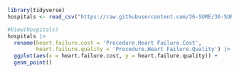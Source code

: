 
```r
library(tidyverse)
hospitals <- read_csv("https://raw.githubusercontent.com/36-SURE/36-SURE.github.io/main/data/hospitals.csv")
```

```r
#View(hospitals)
hospitals |> 
  rename(heart.failure.cost = 'Procedure.Heart Failure.Cost',
         heart.failure.quality = 'Procedure.Heart Failure.Quality') |> 
  ggplot(aes(x = heart.failure.cost, y = heart.failure.quality)) +
  geom_point()
```

